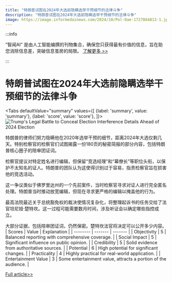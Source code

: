 ```yaml
---
title: "特朗普试图在2024年大选前隐瞒选举干预细节的法律斗争"
description: "特朗普试图在2024年大选前隐瞒选举干预细节的法律斗争"
image: https://image.informedainews.com/2024/10/Pol-Oae-1727864813-1.jpg
---
```



:::info

“智闻AI“ 是由人工智能编撰的刊物集合，确保您只获得最有价值的信息，旨在助您消除信息差，突破信息茧房的局限。  [了解更多 >>](/)

:::

# 特朗普试图在2024年大选前隐瞒选举干预细节的法律斗争


<Tabs
	defaultValue="summary"
	values={[
	{label: 'summary', value: 'summary'},
	{label: 'score', value: 'score'},
]}>
<TabItem value="summary">
<img
  src="https://image.informedainews.com/2024/10/Pol-Oae-1727864813-1.jpg"
  alt="Trump's Legal Battle to Conceal Election Interference Details Ahead of 2024 Election"
/>



特朗普的律师们努力隐瞒他在2020年选举干预的细节，距离2024年大选仅剩几天。特别检察官的检察官们试图揭露一份180页的秘密简报的部分内容，包括特朗普核心圈子的陪审团证词。

检察官提议对特定姓名进行编辑，但保留“竞选经理”和“幕僚长”等职位头衔，以保护不太知名的证人。特朗普的团队认为这使得识别过于容易，指责检察官旨在损害他的竞选活动。

这一争议类似于佛罗里达州的一个先前案件，当时检察官寻求对证人进行完全匿名处理。特朗普当时推动放宽编辑，但现在寻求更严格的编辑以掩盖他的行为。

最高法院最近关于总统豁免权的裁决使情况复杂化，将整理起诉书的任务交给了法官坦尼娅·楚特坎。这一过程可能需要数月时间，涉及听证会以确定哪些指控成立。

大部分证据，包括陪审团证词，仍然保密。楚特坎法官将决定可以公开多少内容。
</TabItem>
<TabItem value="score">
	| Scores     | Value   | Explanation |
	| -------- | ------- | ------- |
	| Objectivity  | 5    | Balanced reporting with comprehensive coverage.    |
	| Social Impact | 5     | Significant influence on public opinion.    |
	| Credibility    | 5    | Solid evidence from authoritative sources.    |
	| Potential    | 6    | High potential for significant changes.    |
	| Practicality    | 4    | Highly practical for real-world application.    |
	| Entertainment Value    | 3    | Some entertainment value, attracts a portion of the audience.    |
</TabItem>
</Tabs>

[Full article>>](https://www.theguardian.com/us-news/2024/oct/01/trump-january-6-election)
